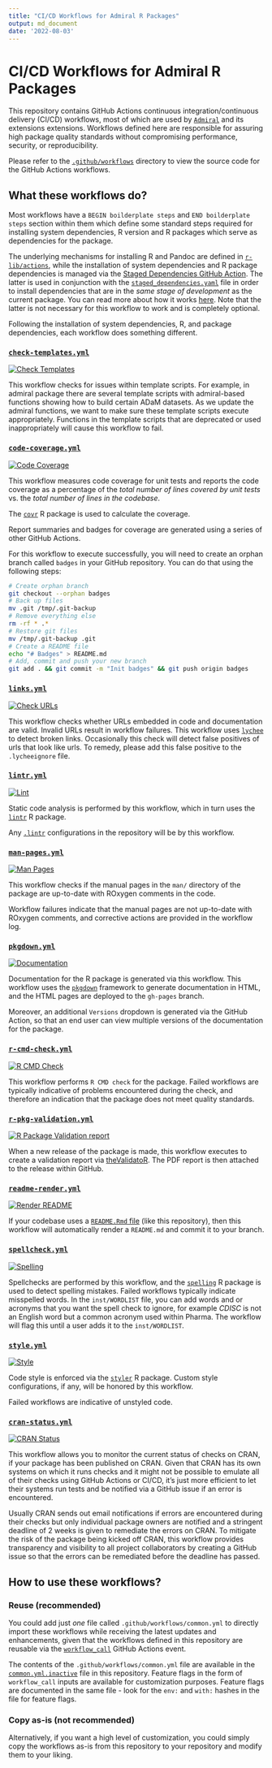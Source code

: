 ```yaml
---
title: "CI/CD Workflows for Admiral R Packages" 
output: md_document
date: '2022-08-03'
---
```


<!-- Please do not edit the README.md file as it is auto-generated. Only edit the README.Rmd file -->

# CI/CD Workflows for Admiral R Packages

This repository contains GitHub Actions continuous integration/continuous delivery (CI/CD) workflows, most of which are used by [`Admiral`](https://github.com/pharmaverse/admiral) and its extensions extensions.
Workflows defined here are responsible for assuring high package quality standards without compromising performance, security, or reproducibility.

Please refer to the [`.github/workflows`](.github/workflows) directory to view the source code for the GitHub Actions workflows.

## What these workflows do?

Most workflows have a `BEGIN boilderplate steps` and `END boilderplate steps` section within them which define some standard steps required for installing system dependencies, R version and R packages which serve as dependencies for the package.

The underlying mechanisms for installing R and Pandoc are defined in [`r-lib/actions`][r-lib-actions], while the installation of system dependencies and R package dependencies is managed via the [Staged Dependencies GitHub Action][sd-action]. The latter is used in conjunction with the [`staged_dependencies.yaml`](staged_dependencies.yaml) file in order to install dependencies that are in the _same stage of development_ as the current package. You can read more about how it works [here][sd-repo]. Note that the latter is not necessary for this workflow to work and is completely optional.

Following the installation of system dependencies, R, and package dependencies, each workflow does something different.

### [`check-templates.yml`](./.github/workflows/check-templates.yml)

[![Check Templates](https://github.com/pharmaverse/admiralci/actions/workflows/check-templates.yml/badge.svg)](https://github.com/pharmaverse/admiralci/actions/workflows/check-templates.yml)

This workflow checks for issues within template scripts.  For example, in admiral package there are several template scripts with admiral-based functions showing how to build certain ADaM datasets.   As we update the admiral functions, we want to make sure these template scripts execute appropriately.  Functions in the template scripts that are deprecated or used inappropriately will cause this workflow to fail. 

### [`code-coverage.yml`](./.github/workflows/code-coverage.yml)

[![Code Coverage](https://github.com/pharmaverse/admiralci/actions/workflows/code-coverage.yml/badge.svg)](https://github.com/pharmaverse/admiralci/actions/workflows/code-coverage.yml)

This workflow measures code coverage for unit tests and reports the code coverage as a percentage of the _total number of lines covered by unit tests_ vs. the _total number of lines in the codebase_.

The [`covr`][covr] R package is used to calculate the coverage.

Report summaries and badges for coverage are generated using a series of other GitHub Actions.

For this workflow to execute successfully, you will need to create an orphan branch called `badges` in your GitHub repository. You can do that using the following steps:

``` bash
# Create orphan branch
git checkout --orphan badges
# Back up files
mv .git /tmp/.git-backup
# Remove everything else
rm -rf * .*
# Restore git files
mv /tmp/.git-backup .git
# Create a README file
echo "# Badges" > README.md
# Add, commit and push your new branch
git add . && git commit -m "Init badges" && git push origin badges
```

### [`links.yml`](./.github/workflows/links.yml)

[![Check URLs](https://github.com/pharmaverse/admiralci/actions/workflows/links.yml/badge.svg)](https://github.com/pharmaverse/admiralci/actions/workflows/links.yml)

This workflow checks whether URLs embedded in code and documentation are valid. Invalid URLs result in workflow failures. This workflow uses [`lychee`][lychee] to detect broken links.   Occasionally this check will detect false positives of urls that look like urls.  To remedy, please add this false positive to the `.lycheeignore` file.   

### [`lintr.yml`](./.github/workflows/lintr.yml)

[![Lint](https://github.com/pharmaverse/admiralci/actions/workflows/lintr.yml/badge.svg)](https://github.com/pharmaverse/admiralci/actions/workflows/lintr.yml)

Static code analysis is performed by this workflow, which in turn uses the [`lintr`][lintr] R package.

Any [`.lintr`](.lintr) configurations in the repository will be by this workflow.

### [`man-pages.yml`](./.github/workflows/man-pages.yml)

[![Man Pages](https://github.com/pharmaverse/admiralci/actions/workflows/man-pages.yml/badge.svg)](https://github.com/pharmaverse/admiralci/actions/workflows/man-pages.yml)

This workflow checks if the manual pages in the `man/` directory of the package are up-to-date with ROxygen comments in the code.

Workflow failures indicate that the manual pages are not up-to-date with ROxygen comments, and corrective actions are provided in the workflow log.

### [`pkgdown.yml`](./.github/workflows/pkgdown.yml)

[![Documentation](https://github.com/pharmaverse/admiralci/actions/workflows/pkgdown.yml/badge.svg)](https://github.com/pharmaverse/admiralci/actions/workflows/pkgdown.yml)

Documentation for the R package is generated via this workflow. This workflow uses the [`pkgdown`][pkgdown] framework to generate documentation in HTML, and the HTML pages are deployed to the `gh-pages` branch.

Moreover, an additional `Versions` dropdown is generated via the [][multi-version-docs] GitHub Action, so that an end user can view multiple versions of the documentation for the package.

### [`r-cmd-check.yml`](./.github/workflows/r-cmd-check.yml)

[![R CMD Check](https://github.com/pharmaverse/admiralci/actions/workflows/r-cmd-check.yml/badge.svg)](https://github.com/pharmaverse/admiralci/actions/workflows/r-cmd-check.yml)

This workflow performs `R CMD check` for the package. Failed workflows are typically indicative of problems encountered during the check, and therefore an indication that the package does not meet quality standards.

### [`r-pkg-validation.yml`](./.github/workflows/r-pkg-validation.yml)

[![R Package Validation report](https://github.com/pharmaverse/admiralci/actions/workflows/r-pkg-validation.yml/badge.svg)](https://github.com/pharmaverse/admiralci/actions/workflows/r-pkg-validation.yml)

When a new release of the package is made, this workflow executes to create a validation report via [theValidatoR][validation]. The PDF report is then attached to the release within GitHub.

### [`readme-render.yml`](./.github/workflows/readme-render.yml)

[![Render README](https://github.com/pharmaverse/admiralci/actions/workflows/readme-render.yml/badge.svg)](https://github.com/pharmaverse/admiralci/actions/workflows/readme-render.yml)

If your codebase uses a [`README.Rmd` file](README.Rmd) (like this repository), then this workflow will automatically render a `README.md` and commit it to your branch.

### [`spellcheck.yml`](./.github/workflows/spellcheck.yml)

[![Spelling](https://github.com/pharmaverse/admiralci/actions/workflows/spellcheck.yml/badge.svg)](https://github.com/pharmaverse/admiralci/actions/workflows/spellcheck.yml)

Spellchecks are performed by this workflow, and the [`spelling`][spelling] R package is used to detect spelling mistakes. Failed workflows typically indicate misspelled words.  In the `inst/WORDLIST` file, you can add words and or acronyms that you want the spell check to ignore, for example _CDISC_ is not an English word but a common acronym used within Pharma. The workflow will flag this until a user adds it to the `inst/WORDLIST`.

### [`style.yml`](./.github/workflows/style.yml)

[![Style](https://github.com/pharmaverse/admiralci/actions/workflows/style.yml/badge.svg)](https://github.com/pharmaverse/admiralci/actions/workflows/style.yml)

Code style is enforced via the [`styler`][styler] R package. Custom style configurations, if any, will be honored by this workflow.

Failed workflows are indicative of unstyled code.

### [`cran-status.yml`](./.github/workflows/cran-status.yml)

[![CRAN Status](https://github.com/pharmaverse/admiralci/actions/workflows/cran-status.yml/badge.svg)](https://github.com/pharmaverse/admiralci/actions/workflows/cran-status.yml)

This workflow allows you to monitor the current status of checks on CRAN, if your package has been published on CRAN. Given that CRAN has its own systems on which it runs checks and it might not be possible to emulate all of their checks using GitHub Actions or CI/CD, it's just more efficient to let their systems run tests and be notified via a GitHub issue if an error is encountered.

Usually CRAN sends out email notifications if errors are encountered during their checks but only individual package owners are notified and a stringent deadline of 2 weeks is given to remediate the errors on CRAN. To mitigate the risk of the package being kicked off CRAN, this workflow provides transparency and visibility to all project collaborators by creating a GitHub issue so that the errors can be remediated before the deadline has passed.

## How to use these workflows?

### Reuse (recommended)

You could add just _one_ file called `.github/workflows/common.yml` to directly import these workflows while receiving the latest updates and enhancements, given that the workflows defined in this repository are reusable via the [`workflow_call`][workflow_call] GitHub Actions event.

The contents of the `.github/workflows/common.yml` file are available in the [`common.yml.inactive`](./.github/workflows/common.yml.inactive) file in this repository. Feature flags in the form of `workflow_call` inputs are available for customization purposes. Feature flags are documented in the same file - look for the `env:` and `with:` hashes in the file for feature flags.

### Copy as-is (not recommended)

Alternatively, if you want a high level of customization, you could simply copy the workflows as-is from this repository to your repository and modify them to your liking.

<!-- Begin links -->
[r-lib-actions]: https://github.com/r-lib/actions
[sd-action]: https://github.com/marketplace/actions/staged-dependencies-action
[sd-repo]: https://github.com/openpharma/staged.dependencies
[lychee]: https://github.com/lycheeverse/lychee
[covr]: https://covr.r-lib.org/
[lintr]: https://lintr.r-lib.org/
[pkgdown]: https://pkgdown.r-lib.org/
[multi-version-docs]: https://github.com/marketplace/actions/r-pkgdown-multi-version-docs
[validation]: https://github.com/marketplace/actions/r-package-validation-report
[spelling]: https://docs.ropensci.org/spelling/
[styler]: https://styler.r-lib.org/
[workflow_call]: https://docs.github.com/en/actions/using-workflows/reusing-workflows
<!-- End links -->
